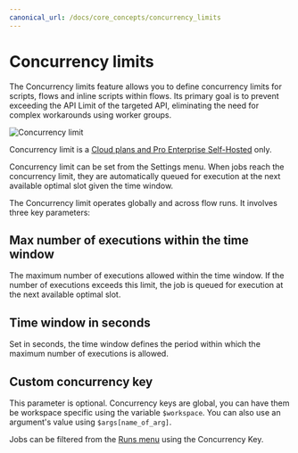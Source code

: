 ```yaml
---
canonical_url: /docs/core_concepts/concurrency_limits
---
```


# Concurrency limits

The Concurrency limits feature allows you to define concurrency limits for scripts, flows and inline scripts within flows. Its primary goal is to prevent exceeding the API Limit of the targeted API, eliminating the need for complex workarounds using worker groups.

![Concurrency limit](../assets/code_editor/concurrency_limit.png.webp)

Concurrency limit is a [Cloud plans and Pro Enterprise Self-Hosted](/pricing) only.

Concurrency limit can be set from the Settings menu. When jobs reach the concurrency limit, they are automatically queued for execution at the next available optimal slot given the time window.

The Concurrency limit operates globally and across flow runs. It involves three key parameters:

## Max number of executions within the time window

The maximum number of executions allowed within the time window. If the number of executions exceeds this limit, the job is queued for execution at the next available optimal slot.

## Time window in seconds

Set in seconds, the time window defines the period within which the maximum number of executions is allowed.

## Custom concurrency key

This parameter is optional. Concurrency keys are global, you can have them be workspace specific using the variable `$workspace`. You can also use an argument's value using `$args[name_of_arg]`.

Jobs can be filtered from the [Runs menu](../core_concepts/5_monitor_past_and_future_runs/index.mdx) using the Concurrency Key.